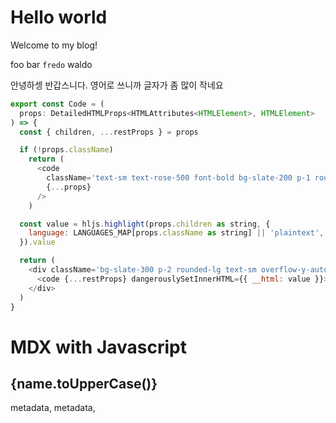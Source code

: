 # Hello world

Welcome to my blog!

foo bar `fredo` waldo

안녕하셍 반갑스니다. 영어로 쓰니까 글자가 좀 많이 작네요

```js
export const Code = (
  props: DetailedHTMLProps<HTMLAttributes<HTMLElement>, HTMLElement>
) => {
  const { children, ...restProps } = props

  if (!props.className)
    return (
      <code
        className='text-sm text-rose-500 font-bold bg-slate-200 p-1 rounded-md'
        {...props}
      />
    )

  const value = hljs.highlight(props.children as string, {
    language: LANGUAGES_MAP[props.className as string] || 'plaintext',
  }).value

  return (
    <div className='bg-slate-300 p-2 rounded-lg text-sm overflow-y-auto'>
      <code {...restProps} dangerouslySetInnerHTML={{ __html: value }}></code>
    </div>
  )
}
```


# MDX with Javascript

## {name.toUpperCase()}

metadata, metadata,

